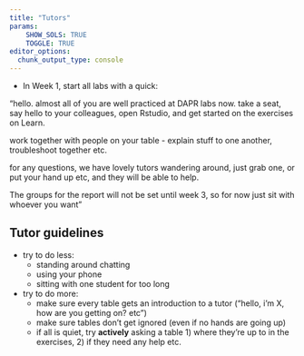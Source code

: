 ```yaml
---
title: "Tutors"
params: 
    SHOW_SOLS: TRUE
    TOGGLE: TRUE
editor_options: 
  chunk_output_type: console
---
```



- In Week 1, start all labs with a quick:

"hello. almost all of you are well practiced at DAPR labs now. 
take a seat, say hello to your colleagues, open Rstudio, and get started on the exercises on Learn. 

work together with people on your table - explain stuff to one another, troubleshoot together etc. 

for any questions, we have lovely tutors wandering around, just grab one, or put your hand up etc, and they will be able to help. 

The groups for the report will not be set until week 3, so for now just sit with whoever you want"



## Tutor guidelines 


- try to do less: 
    - standing around chatting
    - using your phone
    - sitting with one student for too long
- try to do more: 
    - make sure every table gets an introduction to a tutor ("hello, i'm X, how are you getting on? etc")
    - make sure tables don't get ignored (even if no hands are going up)
    - if all is quiet, try **actively** asking a table 1) where they're up to in the exercises, 2) if they need any help etc. 



